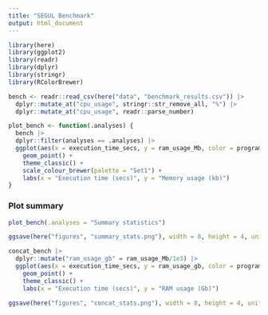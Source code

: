 ---
title: "SEGUL Benchmark"
output: html_document
---

```{r}
library(here)
library(ggplot2)
library(readr)
library(dplyr)
library(stringr)
library(RColorBrewer)
```


```{r}
bench <- readr::read_csv(here("data", "benchmark_results.csv")) |>
  dplyr::mutate_at("cpu_usage", stringr::str_remove_all, "%") |>
  dplyr::mutate_at("cpu_usage", readr::parse_number)
```

```{r}
plot_bench <- function(.analyses) {
  bench |>
  dplyr::filter(analyses == .analyses) |>
  ggplot(aes(x = execution_time_secs, y = ram_usage_Mb, color = programs, shape = dataset)) +
    geom_point() +
    theme_classic() +
    scale_colour_brewer(palette = "Set1") +
    labs(x = "Execution time (secs)", y = "Memory usage (kb)")
}

```

### Plot summary

```{r}
plot_bench(.analyses = "Summary statistics")

ggsave(here("figures", "summary_stats.png"), width = 8, height = 4, units = "in")
```

```{r}
concat_bench |>
  dplyr::mutate("ram_usage_gb" = ram_usage_Mb/1e3) |>
  ggplot(aes(x = execution_time_secs, y = ram_usage_gb, color = programs, shape = dataset)) +
    geom_point() +
    theme_classic() +
    labs(x = "Execution time (secs)", y = "RAM usage (Gb)")

ggsave(here("figures", "concat_stats.png"), width = 8, height = 4, units = "in")
```

